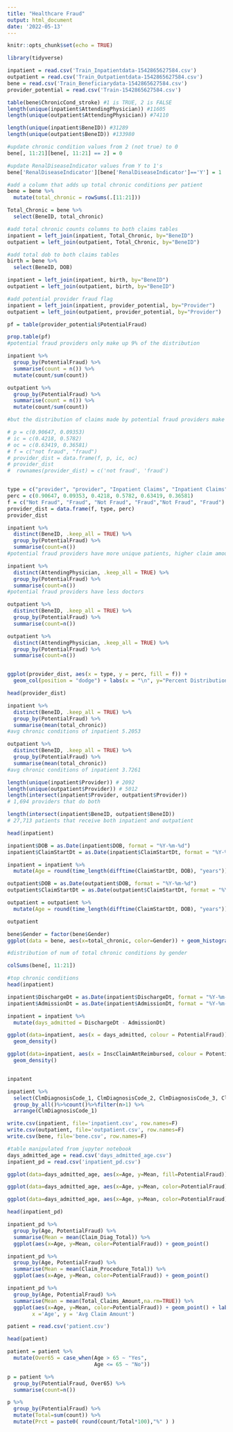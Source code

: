 ```yaml
---
title: "Healthcare Fraud"
output: html_document
date: '2022-05-13'
---
```


```r
knitr::opts_chunk$set(echo = TRUE)
```


```r
library(tidyverse)

inpatient = read.csv('Train_Inpatientdata-1542865627584.csv')
outpatient = read.csv('Train_Outpatientdata-1542865627584.csv')
bene = read.csv('Train_Beneficiarydata-1542865627584.csv')
provider_potential = read.csv('Train-1542865627584.csv')

```



```r

table(bene$ChronicCond_stroke) #1 is TRUE, 2 is FALSE
length(unique(inpatient$AttendingPhysician)) #11605
length(unique(outpatient$AttendingPhysician)) #74110

length(unique(inpatient$BeneID)) #31289
length(unique(outpatient$BeneID)) #133980

#update chronic condition values from 2 (not true) to 0
bene[, 11:21][bene[, 11:21] == 2] = 0

#update RenalDiseaseIndicator values from Y to 1's
bene['RenalDiseaseIndicator'][bene['RenalDiseaseIndicator']=='Y'] = 1

#add a column that adds up total chronic conditions per patient
bene = bene %>%
  mutate(total_chronic = rowSums(.[11:21]))

Total_Chronic = bene %>% 
  select(BeneID, total_chronic)

#add total chronic counts columns to both claims tables
inpatient = left_join(inpatient, Total_Chronic, by="BeneID")
outpatient = left_join(outpatient, Total_Chronic, by="BeneID")

```


```r

#add total dob to both claims tables
birth = bene %>% 
  select(BeneID, DOB)

inpatient = left_join(inpatient, birth, by="BeneID")
outpatient = left_join(outpatient, birth, by="BeneID")

#add potential provider fraud flag
inpatient = left_join(inpatient, provider_potential, by="Provider")
outpatient = left_join(outpatient, provider_potential, by="Provider")


```

```r


pf = table(provider_potential$PotentialFraud)

prop.table(pf)
#potential fraud providers only make up 9% of the distribution

inpatient %>%
  group_by(PotentialFraud) %>%
  summarise(count = n()) %>%
  mutate(count/sum(count))

outpatient %>%
  group_by(PotentialFraud) %>%
  summarise(count = n()) %>%
  mutate(count/sum(count))

#but the distribution of claims made by potential fraud providers make up much larger percentage

# p = c(0.90647, 0.09353)
# ic = c(0.4218, 0.5782)
# oc = c(0.63419, 0.36581)
# f = c("not fraud", "fraud")
# provider_dist = data.frame(f, p, ic, oc)
# provider_dist
#  rownames(provider_dist) = c('not fraud', 'fraud')


type = c("provider", "provider", "Inpatient Claims", "Inpatient Claims", "Outpatient Claims", "Outpatient Claims")
perc = c(0.90647, 0.09353, 0.4218, 0.5782, 0.63419, 0.36581)
f = c("Not Fraud", "Fraud", "Not Fraud", "Fraud","Not Fraud", "Fraud")
provider_dist = data.frame(f, type, perc)
provider_dist

inpatient %>%
  distinct(BeneID, .keep_all = TRUE) %>%
  group_by(PotentialFraud) %>%
  summarise(count=n())
#potential fraud providers have more unique patients, higher claim amounts... are these hospitals larger?

inpatient %>%
  distinct(AttendingPhysician, .keep_all = TRUE) %>%
  group_by(PotentialFraud) %>%
  summarise(count=n())
#potential fraud providers have less doctors

outpatient %>%
  distinct(BeneID, .keep_all = TRUE) %>%
  group_by(PotentialFraud) %>%
  summarise(count=n())

outpatient %>%
  distinct(AttendingPhysician, .keep_all = TRUE) %>%
  group_by(PotentialFraud) %>%
  summarise(count=n())


ggplot(provider_dist, aes(x = type, y = perc, fill = f)) +
  geom_col(position = "dodge") + labs(x = "\n", y="Percent Distribution\n", fill="Provider Flag")

head(provider_dist)
```

```r

inpatient %>%
  distinct(BeneID, .keep_all = TRUE) %>%
  group_by(PotentialFraud) %>%
  summarise(mean(total_chronic))
#avg chronic conditions of inpatient 5.2053	

outpatient %>%
  distinct(BeneID, .keep_all = TRUE) %>%
  group_by(PotentialFraud) %>%
  summarise(mean(total_chronic))
#avg chronic conditions of inpatient 3.7261	


```


```r
length(unique(inpatient$Provider)) # 2092
length(unique(outpatient$Provider)) # 5012
length(intersect(inpatient$Provider, outpatient$Provider))
# 1,694 providers that do both

```
```r

length(intersect(inpatient$BeneID, outpatient$BeneID))
# 27,713 patients that receive both inpatient and outpatient
```

```r

head(inpatient)

inpatient$DOB = as.Date(inpatient$DOB, format = "%Y-%m-%d")
inpatient$ClaimStartDt = as.Date(inpatient$ClaimStartDt, format = "%Y-%m-%d")

inpatient = inpatient %>%
  mutate(Age = round(time_length(difftime(ClaimStartDt, DOB), "years")))

outpatient$DOB = as.Date(outpatient$DOB, format = "%Y-%m-%d")
outpatient$ClaimStartDt = as.Date(outpatient$ClaimStartDt, format = "%Y-%m-%d")

outpatient = outpatient %>%
  mutate(Age = round(time_length(difftime(ClaimStartDt, DOB), "years")))

outpatient

```
```r

bene$Gender = factor(bene$Gender)
ggplot(data = bene, aes(x=total_chronic, color=Gender)) + geom_histogram(binwidth=1, fill="white", position="identity", alpha=.5) + labs(x = "\n Number of Chronic Illness", y=" Count\n", fill="Gender")

#distribution of num of total chronic conditions by gender
```


```r
colSums(bene[, 11:21])

#top chronic conditions
head(inpatient)
```

```r

inpatient$DischargeDt = as.Date(inpatient$DischargeDt, format = "%Y-%m-%d")
inpatient$AdmissionDt = as.Date(inpatient$AdmissionDt, format = "%Y-%m-%d")

inpatient = inpatient %>%
  mutate(days_admitted = DischargeDt - AdmissionDt)

ggplot(data=inpatient, aes(x = days_admitted, colour = PotentialFraud)) +
  geom_density()

ggplot(data=inpatient, aes(x = InscClaimAmtReimbursed, colour = PotentialFraud)) +
  geom_density()


inpatent

```

```r

inpatient %>%
  select(ClmDiagnosisCode_1, ClmDiagnosisCode_2, ClmDiagnosisCode_3, ClmDiagnosisCode_4) %>%
  group_by_all()%>%count()%>%filter(n>1) %>%
  arrange(ClmDiagnosisCode_1)

```

```r

write.csv(inpatient, file='inpatient.csv', row.names=F)
write.csv(outpatient, file='outpatient.csv', row.names=F)
write.csv(bene, file='bene.csv', row.names=F)


```




```r
#table manipulated from jupyter notebook
days_admitted_age = read.csv('days_admitted_age.csv')
inpatient_pd = read.csv('inpatient_pd.csv')

```


```r

ggplot(data=days_admitted_age, aes(x=Age, y=Mean, fill=PotentialFraud)) + geom_bar(position = "dodge", stat="identity") + labs(x = "\n Age", y=" Avg Number of Days Admitted\n", fill="Provider Flag")

ggplot(data=days_admitted_age, aes(x=Age, y=Mean, color=PotentialFraud)) + geom_point()

ggplot(data=days_admitted_age, aes(x=Age, y=Mean, color=PotentialFraud)) + geom_line() 


```


```r
head(inpatient_pd)

```
```r

inpatient_pd %>%
  group_by(Age, PotentialFraud) %>%
  summarise(Mean = mean(Claim_Diag_Total)) %>%
  ggplot(aes(x=Age, y=Mean, color=PotentialFraud)) + geom_point()

inpatient_pd %>%
  group_by(Age, PotentialFraud) %>%
  summarise(Mean = mean(Claim_Procedure_Total)) %>%
  ggplot(aes(x=Age, y=Mean, color=PotentialFraud)) + geom_point()

inpatient_pd %>%
  group_by(Age, PotentialFraud) %>%
  summarise(Mean = mean(Total_Claims_Amount,na.rm=TRUE)) %>%
  ggplot(aes(x=Age, y=Mean, color=PotentialFraud)) + geom_point() + labs(title="Avg Claim Amount Across Age",
        x ='Age', y = 'Avg Claim Amount')


```

```r
patient = read.csv('patient.csv')

head(patient)
```

```r

patient = patient %>%
  mutate(Over65 = case_when(Age > 65 ~ "Yes",
                            Age <= 65 ~ "No"))

p = patient %>%
  group_by(PotentialFraud, Over65) %>%
  summarise(count=n())

p %>%
  group_by(PotentialFraud) %>%
  mutate(Total=sum(count)) %>%
  mutate(Prct = paste0( round(count/Total*100),"%" ) )

```


```r


```

